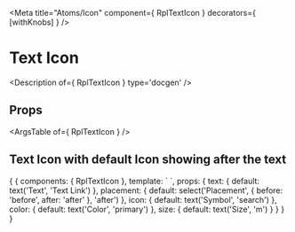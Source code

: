 
<Meta title="Atoms/Icon" component={ RplTextIcon } decorators={ [withKnobs] } />

# Text Icon

<Description of={ RplTextIcon } type='docgen' />

## Props

<ArgsTable of={ RplTextIcon } />

## Text Icon with default Icon showing after the text
<Canvas>
  <Story name="Text Icon">
    {
      {
        components: { RplTextIcon },
        template: `
          <rpl-text-icon
            :symbol="icon"
            :color="color"
            :size="size"
            :text="text"
            :placement="placement"
          />
        `,
        props: {
          text: {
            default: text('Text', 'Text Link')
          },
          placement: {
            default: select('Placement', { before: 'before', after: 'after' }, 'after')
          },
          icon: {
            default: text('Symbol', 'search')
          },
          color: {
            default: text('Color', 'primary')
          },
          size: {
            default: text('Size', 'm')
          }
        }
      }
    }
  </Story>
</Canvas>

